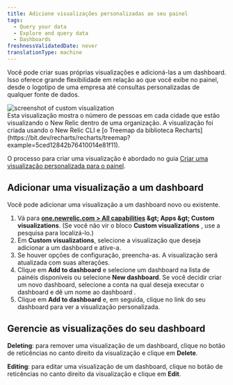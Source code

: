 ```yaml
---
title: Adicione visualizações personalizadas ao seu painel
tags:
  - Query your data
  - Explore and query data
  - Dashboards
freshnessValidatedDate: never
translationType: machine
---
```


Você pode criar suas próprias visualizações e adicioná-las a um dashboard. Isso oferece grande flexibilidade em relação ao que você exibe no painel, desde o logotipo de uma empresa até consultas personalizadas de qualquer fonte de dados.

<img title="Custom visualization" alt="screenshot of custom visualization" src="/images/dashboards_screenshot-crop_custom-visualizations-example.webp" />

<figcaption>
  Esta visualização mostra o número de pessoas em cada cidade que estão visualizando o New Relic dentro de uma organização. A visualização foi criada usando o New Relic CLI e [o Treemap da biblioteca Recharts](https://bit.dev/recharts/recharts/treemap?example=5ced12842b76410014e81f11).
</figcaption>

O processo para criar uma visualização é abordado no guia [Criar uma visualização personalizada para o painel](/docs/new-relic-solutions/build-nr-ui/custom-visualizations/build-visualization).

## Adicionar uma visualização a um dashboard

Você pode adicionar uma visualização a um dashboard novo ou existente.

1. Vá para <DNT>**[one.newrelic.com &gt; All capabilities](https://one.newrelic.com/all-capabilities) &amp;gt; Apps &amp;gt; Custom visualizations**</DNT>. (Se você não vir o bloco <DNT>**Custom visualizations**</DNT> , use a pesquisa para localizá-lo.)
2. Em <DNT>**Custom visualizations**</DNT>, selecione a visualização que deseja adicionar a um dashboard e ative-a.
3. Se houver opções de configuração, preencha-as. A visualização será atualizada com suas alterações.
4. Clique em <DNT>**Add to dashboard**</DNT> e selecione um dashboard na lista de painéis disponíveis ou selecione <DNT>**New dashboard**</DNT>. Se você decidir criar um novo dashboard, selecione a conta na qual deseja executar o dashboard e dê um nome ao dashboard .
5. Clique em <DNT>**Add to dashboard**</DNT> e, em seguida, clique no link do seu dashboard para ver a visualização personalizada.

## Gerencie as visualizações do seu dashboard

<DNT>**Deleting**</DNT>: para remover uma visualização de um dashboard, clique no botão de reticências no canto direito da visualização e clique em <DNT>**Delete**</DNT>.

<DNT>**Editing**</DNT>: para editar uma visualização de um dashboard, clique no botão de reticências no canto direito da visualização e clique em <DNT>**Edit**</DNT>.